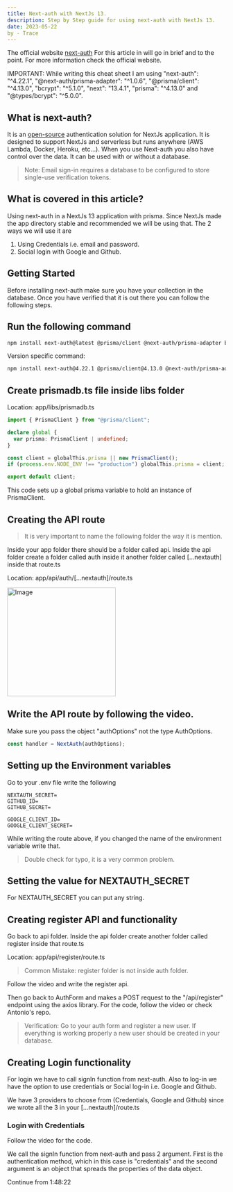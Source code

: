 ```yaml
---
title: Next-auth with NextJs 13.
description: Step by Step guide for using next-auth with NextJs 13.
date: 2023-05-22
by - Trace
---
```


<Callout>

The official website [next-auth](https://next-auth.js.org/) For this article in will go in brief and to the point. For more information check the official website.

</Callout>

<Callout>

IMPORTANT: While writing this cheat sheet I am using "next-auth": "^4.22.1", "@next-auth/prisma-adapter": "^1.0.6", "@prisma/client": "^4.13.0", "bcrypt": "^5.1.0", "next": "13.4.1", "prisma": "^4.13.0" and "@types/bcrypt": "^5.0.0".

</Callout>

## What is next-auth?

It is an [open-source](https://github.com/nextauthjs/next-auth) authentication solution for NextJs application. It is designed to support NextJs and serverless but runs anywhere (AWS Lambda, Docker, Heroku, etc…).
When you use Next-auth you also have control over the data. It can be used with or without a database.

> Note: Email sign-in requires a database to be configured to store single-use verification tokens.

## What is covered in this article?

Using next-auth in a NextJs 13 application with prisma. Since NextJs made the app directory stable and recommended we will be using that. The 2 ways we will use it are

1.  Using Credentials i.e. email and password.
2.  Social login with Google and Github.

## Getting Started

Before installing next-auth make sure you have your collection in the database. Once you have verified that it is out there you can follow the following steps.

## Run the following command

```html
npm install next-auth@latest @prisma/client @next-auth/prisma-adapter bcrypt
```

Version specific command:

```bash
npm install next-auth@4.22.1 @prisma/client@4.13.0 @next-auth/prisma-adapter@1.0.6 bcrypt@5.0.0
```

## Create prismadb.ts file inside libs folder

Location: app/libs/prismadb.ts

```ts
import { PrismaClient } from "@prisma/client";

declare global {
  var prisma: PrismaClient | undefined;
}

const client = globalThis.prisma || new PrismaClient();
if (process.env.NODE_ENV !== "production") globalThis.prisma = client;

export default client;
```

This code sets up a global prisma variable to hold an instance of PrismaClient.

## Creating the API route

> It is very important to name the following folder the way it is mention.

Inside your app folder there should be a folder called api. Inside the api folder create a folder called auth inside it another folder called [...nextauth] inside that route.ts

<Callout>Location: app/api/auth/[...nextauth]/route.ts</Callout>

<Image src="/images/guides/route.jpg" width="250" height="250" alt="Image" />

## Write the API route by following the video.

<Callout>

Make sure you pass the object "authOptions" not the type AuthOptions.

```ts
const handler = NextAuth(authOptions);
```

</Callout>

## Setting up the Environment variables

Go to your .env file write the following

```.env
NEXTAUTH_SECRET=
GITHUB_ID=
GITHUB_SECRET=

GOOGLE_CLIENT_ID=
GOOGLE_CLIENT_SECRET=
```

While writing the route above, if you changed the name of the environment variable write that.

> Double check for typo, it is a very common problem.

## Setting the value for NEXTAUTH_SECRET

For NEXTAUTH_SECRET you can put any string.

## Creating register API and functionality

Go back to api folder. Inside the api folder create another folder called register inside that route.ts

<Callout>Location: app/api/register/route.ts</Callout>

> Common Mistake: register folder is not inside auth folder.

Follow the video and write the register api.

Then go back to AuthForm and makes a POST request to the "/api/register" endpoint using the axios library.
For the code, follow the video or check Antonio's repo.

> Verification: Go to your auth form and register a new user. If everything is working properly a new user should be created in your database.

## Creating Login functionality

For login we have to call signIn function from next-auth. Also to log-in we have the option to use credentials or Social log-in i.e. Google and Github.

We have 3 providers to choose from (Credentials, Google and Github) since we wrote all the 3 in your [...nextauth]/route.ts

### Login with Credentials

Follow the video for the code. 

We call the signIn function from next-auth and pass 2 argument. First is the authentication method, which in this case is "credentials" and the second argument is an object that spreads the properties of the data object.

Continue from 1:48:22